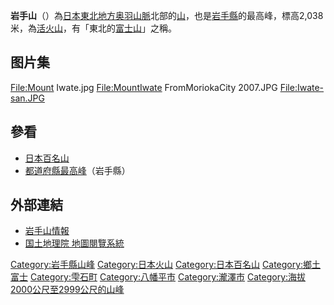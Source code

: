 {{Infobox Mountain
| 名稱 =岩手山
| 照片 =Mt. Iwate and Morioka.jpg
| 照片說明 =從[[盛岡市|盛岡市]]的[[北上川|北上川]]望岩手山
| 海拔 =2038公尺
| 位置 ={{JPN}} [[岩手縣|岩手縣]]
| 山脈 =
| 相對高度 = 
| 座標 ={{coord|39|50|55|N|141|00|15|E}}
| 地形圖 = 
| 類別 =成層火山
| 年齡 = 
| 最近噴發 =
| 首次登頂 =
| 最容易的攀登路線 =
| pushpin_map = Japan Tohoku
| pushpin_map_caption = 岩手山的位置
| latd=39 |latm=50 |lats=55 |latNS=N
| longd=141 |longm=0 |longs=15 |longEW=E
}}
{{japanese|japanese=岩手山|kana=いわてさん|rm=Iwate-san}}
{{commons category|Mount Iwate}}
'''岩手山'''（{{jpn|j=岩手山|hg=いわてさん|rm=Iwate-san}}）為[[日本|日本]][[東北地方|東北地方]][[奥羽山脈|奥羽山脈]]北部的[[山|山]]，也是[[岩手縣|岩手縣]]的最高峰，標高2,038米，為[[活火山|活火山]]，有「東北的[[富士山|富士山]]」之稱。

== 图片集 ==
<gallery perrow="3">
File:Mount Iwate.jpg
File:MountIwate FromMoriokaCity 2007.JPG
File:Iwate-san.JPG
</gallery>

== 參看 ==
*[[日本百名山|日本百名山]]
* [[都道府縣最高峰|都道府縣最高峰]]（岩手縣）

== 外部連結 ==
*[https://web.archive.org/web/20050307095355/http://www.iwate-np.co.jp/mtiwate/mtiwate.html 岩手山情報]
*[http://watchizu.gsi.go.jp/cgi-bin/watchizu.cgi?id=59416000&slidex=0&slidey=1000 国土地理院 地圖閱覽系統] {{Wayback|url=http://watchizu.gsi.go.jp/cgi-bin/watchizu.cgi?id=59416000&slidex=0&slidey=1000 |date=20070929133049 }}

{{日本百名山}}
{{日本活火山}}

{{DEFAULTSORT:Iwate-san}}
[[Category:岩手縣山峰|Category:岩手縣山峰]]
[[Category:日本火山|Category:日本火山]]
[[Category:日本百名山|Category:日本百名山]]
[[Category:鄉土富士|Category:鄉土富士]]
[[Category:雫石町|Category:雫石町]]
[[Category:八幡平市|Category:八幡平市]]
[[Category:瀧澤市|Category:瀧澤市]]
[[Category:海拔2000公尺至2999公尺的山峰|Category:海拔2000公尺至2999公尺的山峰]]

{{japan-geo-stub}}
